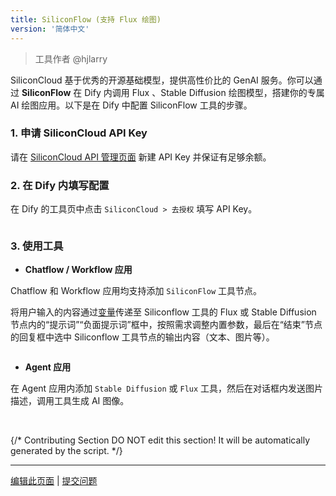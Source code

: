 ```yaml
---
title: SiliconFlow (支持 Flux 绘图)
version: '简体中文'
---
```


> 工具作者 @hjlarry

SiliconCloud 基于优秀的开源基础模型，提供高性价比的 GenAI 服务。你可以通过 **SiliconFlow** 在 Dify 内调用 Flux 、Stable Diffusion 绘图模型，搭建你的专属 AI 绘图应用。以下是在 Dify 中配置 SiliconFlow 工具的步骤。

### 1. 申请 SiliconCloud API Key

请在 [SiliconCloud API 管理页面](https://cloud.siliconflow.cn/account/ak) 新建 API Key 并保证有足够余额。

### 2. 在 Dify 内填写配置

在 Dify 的工具页中点击 `SiliconCloud > 去授权` 填写 API Key。

<Frame caption="">
  <img src="/zh-hans/user-guide/.gitbook/assets/截屏2024-09-26 23.12.01.png" alt="" />
</Frame>

### 3. 使用工具

* **Chatflow / Workflow 应用**

Chatflow 和 Workflow 应用均支持添加 `SiliconFlow` 工具节点。

将用户输入的内容通过[变量](../../workflow/variables)传递至 Siliconflow 工具的 Flux 或 Stable Diffusion 节点内的“提示词”“负面提示词”框中，按照需求调整内置参数，最后在“结束”节点的回复框中选中 Siliconflow 工具节点的输出内容（文本、图片等）。

<Frame caption="">
  <img src="/zh-hans/user-guide/.gitbook/assets/截屏2024-09-27 10.09.34.png" alt="" />
</Frame>

* **Agent 应用**

在 Agent 应用内添加 `Stable Diffusion` 或 `Flux` 工具，然后在对话框内发送图片描述，调用工具生成 AI 图像。

<Frame caption="">
  <img src="/zh-hans/user-guide/.gitbook/assets/截屏2024-09-27 10.18.54.png" alt="" />
</Frame>

<Frame caption="">
  <img src="/zh-hans/user-guide/.gitbook/assets/截屏2024-09-27 10.23.52.png" alt="" />
</Frame>

{/*
Contributing Section
DO NOT edit this section!
It will be automatically generated by the script.
*/}

---

[编辑此页面](https://github.com/langgenius/dify-docs/edit/main/zh-hans/guides/tools/community/siliconflow.mdx) | [提交问题](https://github.com/langgenius/dify-docs/issues/new?template=docs.yml)

